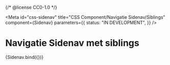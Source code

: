 {/* @license CC0-1.0 */}


<Meta
  id="css-sidenav"
  title="CSS Component/Navigatie Sidenav/Siblings"
  component={Sidenav}
  parameters={{
    status: "IN DEVELOPMENT",
  }}
/>

# Navigatie Sidenav met siblings

<Canvas>
  <Story
    name="Siblings"
    args={{
      items: [
        { href: "#", title: "Home" },
        { href: "#", title: "Wonen en leven" },
        { href: "#", title: "Parken en groen" },
        { href: "#", title: "Parken en plantsoenen", sibling: true },
        { href: "#", title: "Landgoederen Amelisweerd en Rhijnauwen", sibling: true },
        { href: "#", title: "Begraafplaatsen", sibling: true },
        { href: "#", title: "Volkstuinen en stadslandbouw", sibling: true },
        { href: "#", title: "Dieren", sibling: true },
        { href: "#", title: "Groenonderhoud", sibling: true },
        { href: "#", title: "Zelfbeheer", sibling: true },
      ],
      pseudoElements: false,
    }}
    parameters={{
      docs: {
        source: {
          state: "closed",
        },
      },
    }}
  >
    {Sidenav.bind({})}
  </Story>
</Canvas>
